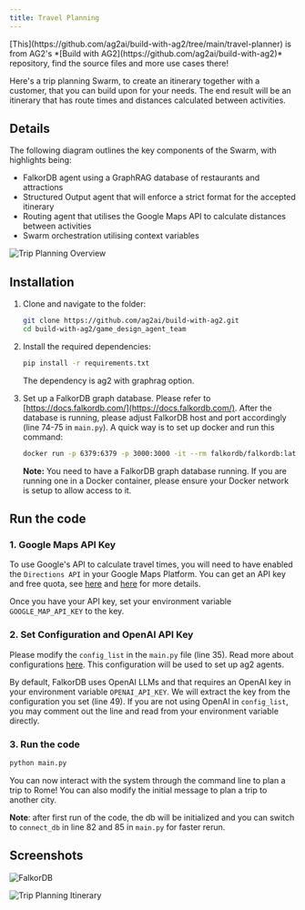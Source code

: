 ```yaml
---
title: Travel Planning
---
```


<Tip>
[This](https://github.com/ag2ai/build-with-ag2/tree/main/travel-planner) is from AG2's *[Build with AG2](https://github.com/ag2ai/build-with-ag2)* repository, find the source files and more use cases there!
</Tip>

Here's a trip planning Swarm, to create an itinerary together with a customer, that you can build upon for your needs. The end result will be an itinerary that has route times and distances calculated between activities.

## Details

The following diagram outlines the key components of the Swarm, with highlights being:

- FalkorDB agent using a GraphRAG database of restaurants and attractions
- Structured Output agent that will enforce a strict format for the accepted itinerary
- Routing agent that utilises the Google Maps API to calculate distances between activities
- Swarm orchestration utilising context variables

![Trip Planning Overview](./assets/travel-planning-overview.png)

## Installation
1. Clone and navigate to the folder:
    ```bash
    git clone https://github.com/ag2ai/build-with-ag2.git
    cd build-with-ag2/game_design_agent_team
    ```
2. Install the required dependencies:
    ```bash
    pip install -r requirements.txt
    ```
    The dependency is ag2 with graphrag option.

3. Set up a FalkorDB graph database. Please refer to [https://docs.falkordb.com/](https://docs.falkordb.com/). After the database is running, please adjust FalkorDB host and port accordingly (line 74-75 in `main.py`). A quick way is to set up docker and run this command:

    ```bash
    docker run -p 6379:6379 -p 3000:3000 -it --rm falkordb/falkordb:latest
    ```
    **Note:** You need to have a FalkorDB graph database running. If you are running one in a Docker container, please ensure your Docker network is setup to allow access to it.




## Run the code

### 1. Google Maps API Key

To use Google's API to calculate travel times, you will need to have enabled the `Directions API` in your Google Maps Platform. You can get an API key and free quota, see [here](https://developers.google.com/maps/documentation/directions/overview) and [here](https://developers.google.com/maps/get-started) for more details.

Once you have your API key, set your environment variable `GOOGLE_MAP_API_KEY` to the key.

### 2. Set Configuration and OpenAI API Key

Please modify the `config_list` in the `main.py` file (line 35). Read more about configurations [here](/docs/user-guide/advanced-concepts/llm-configuration-deep-dive). This configuration will be used to set up ag2 agents.

By default, FalkorDB uses OpenAI LLMs and that requires an OpenAI key in your environment variable `OPENAI_API_KEY`. We will extract the key from the configuration you set (line 49). If you are not using OpenAI in `config_list`, you may comment out the line and read from your environment variable directly.


### 3. Run the code
```bash
python main.py
```

You can now interact with the system through the command line to plan a trip to Rome! You can also modify the initial message to plan a trip to another city.

**Note**: after first run of the code, the db will be initialized and you can switch to `connect_db` in line 82 and 85 in `main.py` for faster rerun.

## Screenshots

![FalkorDB](./assets/travel-planning-falkordb.png)

![Trip Planning Itinerary](./assets/travel-planning-itinerary.png)
